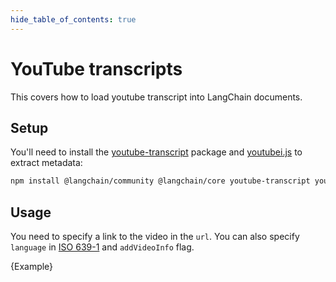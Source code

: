 ```yaml
---
hide_table_of_contents: true
---
```


# YouTube transcripts

This covers how to load youtube transcript into LangChain documents.

## Setup

You'll need to install the [youtube-transcript](https://www.npmjs.com/package/youtube-transcript) package
and [youtubei.js](https://www.npmjs.com/package/youtubei.js) to extract metadata:

```bash npm2yarn
npm install @langchain/community @langchain/core youtube-transcript youtubei.js
```

## Usage

You need to specify a link to the video in the `url`. You can also specify `language` in [ISO 639-1](https://en.wikipedia.org/wiki/List_of_ISO_639-1_codes) and `addVideoInfo` flag.


<CodeBlock language="typescript">{Example}</CodeBlock>
